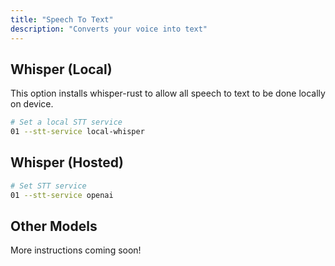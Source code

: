 ```yaml
---
title: "Speech To Text"
description: "Converts your voice into text"
---
```


## Whisper (Local)

This option installs whisper-rust to allow all speech to text to be done locally on device.

```bash
# Set a local STT service
01 --stt-service local-whisper
```

## Whisper (Hosted)

```bash
# Set STT service
01 --stt-service openai
```

## Other Models

More instructions coming soon!

